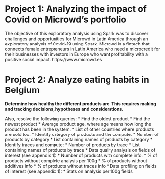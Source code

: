 # Project 1: Analyzing the impact of Covid on Microwd's portfolio
The objective of this exploratory analysis using Spark was to discover challenges and opportunities for Microwd in Latin America through an exploratory analysis of Covid-19 using Spark.
Microwd is a fintech that connects female entrepreneurs in Latin America who need a microcredit for their businesses with investors in Europe who want profitability with a positive social impact. https://www.microwd.es 

# Project 2: Analyze eating habits in Belgium
**Determine how healthy the different products are. This requires making and tracking decisions, hypotheses and considerations.**

Also, resolve the following queries:
* Find the oldest product
* Find the newest product
* Average product age, where age means how long the product has been in the system.
* List of other countries where products are sold too.
* Identify category of products and the compute:
* Number of products by category
* List containing names of products by category 
* Identify traces and compute:
* Number of products by trace
* List containing names of products by trace
* Data quality analysis on fields of interest (see appendix 1):
* Number of products with complete info.
* % of products without complete analysis per 100g
* % of products without additives info
* % of products without traces info
* Data profiling on fields of interest (see appendix 1):
* Stats on analysis per 100g fields
